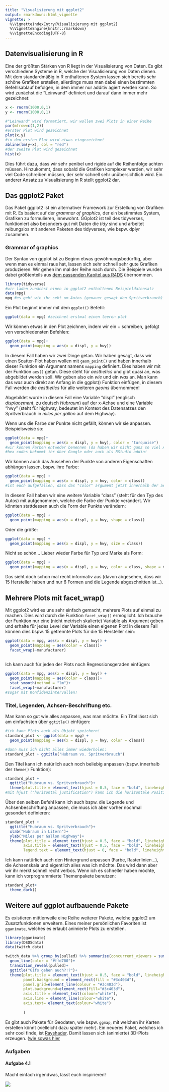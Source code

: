 ```yaml
---
title: "Visualisierung mit ggplot2"
output: rmarkdown::html_vignette
vignette: >
  %\VignetteIndexEntry{Visualisierung mit ggplot2}
  %\VignetteEngine{knitr::rmarkdown}
  %\VignetteEncoding{UTF-8}
---
```



## Datenvisualisierung in R

Eine der größten Stärken von R liegt in der Visualisierung von Daten. Es gibt verschiedene Systeme in R, welche der Visualisierung von Daten dienen. Mit dem standardmäßig in R enthaltenen System lassen sich bereits sehr schöne Grafiken erstellen, allerdings muss man dabei einen bestimmten Befehlsablauf befolgen, in dem immer nur additiv agiert werden kann. So wird zunächst die "Leinwand" definiert und darauf dann immer mehr gezeichnet:

```r

x <- rnorm(1000,0,1)
y <- rnorm(1000,0,1)

#"Leinwand" wird formatiert, wir wollen zwei Plots in einer Reihe
par(mfrow=c(1,2))
#erster Plot wird gezeichnet
plot(x,y)
#in den ersten Plot wird etwas eingezeichnet
abline(lm(y~x), col = "red")
#der zweite Plot wird gezeichnet
hist(x)

```

Dies führt dazu, dass wir sehr penibel und rigide auf die Reihenfolge achten müssen. Hinzukommt, dass sobald die Grafiken komplexer werden, wir sehr viel Code schreiben müssen, der sehr schnell sehr unübersichtlich wird. Ein anderer Ansatz zu Visualisierung in R stellt ggplot2 dar.

## Das ggplot2 Paket

Das Paket ggplot2 ist ein alternativer Framework zur Erstellung von Grafiken mit R. Es basiert auf der _grammar of graphics_, der ein bestimmtes System, Grafiken zu formulieren, innewohnt. GGplot2 ist teil des tidyverses, funktioniert also besonders gut mit Daten die _tidy_ sind und arbeitet reibungslos mit anderen Paketen des tidyverses, wie bspw. dplyr zusammen.


### Grammar of graphics

Der Syntax von ggplot ist zu Beginn etwas gewöhnungsbedürftig, aber wenn man es einmal raus hat, lassen sich sehr schnell sehr gute Grafiken produzieren. Wir gehen ihn mal der Reihe nach durch. Die Beispiele wurden dabei größtenteils aus [dem passenden Kapitel aus R4DS](https://r4ds.had.co.nz/data-visualisation.html) übernommen.

```r
library(tidyverse)
#wir laden zunächst einen in ggplot2 enthaltenen Beispieldatensatz
data(mpg)
mpg #es geht wie ihr seht um Autos (genauer gesagt den Spritverbrauch)

```
Ein Plot beginnt immer mit dem `ggplot()` Befehl:

```r
ggplot(data = mpg) #zeichnet erstmal einen leeren plot

```
Wir können etwas in den Plot zeichnen, indem wir ein + schreiben, gefolgt von verschiedensten Befehlen:

```r
ggplot(data = mpg)+
  geom_point(mapping = aes(x = displ, y = hwy))
```

In diesem Fall haben wir zwei Dinge getan. Wir haben gesagt, dass wir einen Scatter-Plot haben wollen mit `geom_point()` und haben innerhalb dieser Funktion ein Argument namens `mapping` definiert. Dies haben wir mit der Funktion `aes()` getan. Diese steht für _aesthetics_ und gibt quasi an, was abgebildet werden soll. Wir geben also ein *wie* und ein *was* an. Man kann das *was* auch direkt am Anfang in die ggplot() Funktion einfügen, in diesem Fall werden die _aesthetics_ für alle weiteren _geoms_ übernommen!

Abgebildet wurde in diesem Fall eine Variable "displ" (englisch _displacement_, zu deutsch _Hubraum_) auf der x-Achse und eine Variable "hwy" (steht für highway, bedeutet im Kontext des Datensatzes den Spritverbrauch in _miles per gallon_ auf dem Highway). 

Wenn uns die Farbe der Punkte nicht gefällt, können wir sie anpassen. Beispielsweise so:

```r
ggplot(data = mpg)+
  geom_point(mapping = aes(x = displ, y = hwy), color = "turquoise")
#wir können Farben entweder benennen (da haben wir nicht ganz so viel Auswahl), oder wir benutzen einen sogenannten "hexcode", das sieht dann bspw. so aus: #0af0cd
#hex codes bekommt ihr über Google oder auch als RStudio addin!
```



Wir können auch das Aussehen der Punkte von anderen Eigenschaften abhängen lassen, bspw. ihre Farbe:

```r
ggplot(data = mpg) + 
  geom_point(mapping = aes(x = displ, y = hwy, color = class))
#ist euch aufgefallen, dass das "color" argument jetzt innerhalb der aes() Funktion steht?
```

In diesem Fall haben wir eine weitere Variable "class" (steht für den Typ des Autos) mit aufgenommen, welche die Farbe der Punkte verändert. Wir könnten stattdessen auch die Form der Punkte verändern:


```r
ggplot(data = mpg) + 
  geom_point(mapping = aes(x = displ, y = hwy, shape = class))
```

Oder die größe:


```r
ggplot(data = mpg) + 
  geom_point(mapping = aes(x = displ, y = hwy, size = class))

```

Nicht so schön... Lieber wieder Farbe für Typ *und* Marke als Form:


```r

ggplot(data = mpg) + 
  geom_point(mapping = aes(x = displ, y = hwy, color = class, shape = manufacturer))
```

Das sieht doch schon mal recht informativ aus (davon abgesehen, dass wir 15 Hersteller haben und nur 6 Formen und die Legende abgeschnitten ist...).


## Mehrere Plots mit facet_wrap()

Mit ggplot2 wird es uns sehr einfach gemacht, mehrere Plots auf einmal zu machen. Dies wird durch die Funktion `facet_wrap()` ermöglicht. Ich brauche der Funktion nur eine (nicht metrisch skalierte) Variable als Argument geben und erhalte für jedes Level der Variable einen eigenen Plot! In diesem Fall können dies bspw. 15 getrennte Plots für die 15 Hersteller sein:

```r

ggplot(data = mpg, aes(x = displ, y = hwy)) + 
  geom_point(mapping = aes(color = class))+
  facet_wrap(~manufacturer)
               

```

Ich kann auch für jeden der Plots noch Regressionsgeraden einfügen:

```r

ggplot(data = mpg, aes(x = displ, y = hwy)) + 
  geom_point(mapping = aes(color = class))+
  stat_smooth(method = "lm")+
  facet_wrap(~manufacturer)
#sogar mit Konfidenzintervallen!               

```


### Titel, Legenden, Achsen-Beschriftung etc.

Man kann so gut wie alles anpassen, was man möchte. Ein Titel lässt sich am einfachsten über `ggtitle()` einfügen:

```r
#ich kann Plots auch als Objekt speichern!
standard_plot <- ggplot(data = mpg) + 
  geom_point(mapping = aes(x = displ, y = hwy, color = class))

#dann muss ich nicht alles immer wiederholen:
standard_plot + ggtitle("Hubraum vs. Spritverbrauch")
```


Den Titel kann ich natürlich auch noch beliebig anpassen (bspw. innerhalb der `theme()` Funktion):

```r
standard_plot +
  ggtitle("Hubraum vs. Spritverbrauch")+
  theme(plot.title = element_text(hjust = 0.5, face = "bold", lineheight = 1, colour = "black"))
#mit hjust ("horizontal justification") kann ich die horizontale Position definieren, in diesem Fall 0.5 = mittig
```

Über den selben Befehl kann ich auch bspw. die Legende und Achsenbeschriftung anpassen, die muss ich aber vorher nochmal gesondert definieren:

```r
standard_plot +
  ggtitle("Hubraum vs. Spritverbrauch")+
  xlab("Hubraum in Litern")+
  ylab("Miles per Gallon Highway")+
  theme(plot.title = element_text(hjust = 0.5, face = "bold", lineheight = 2, colour = "black"),
        axis.title = element_text(hjust = 0.5, face = "bold", lineheight = 0.5, colour = "grey"),
        legend.text = element_text(hjust = 0, face = "bold", lineheight = 0.2, colour = "grey"))

```

Ich kann natürlich auch den Hintergrund anpassen (Farbe, Rasterlinien...), die Achsenskala und eigentlich alles was ich möchte. Das wird dann aber wir ihr merkt schnell recht verbos. Wenn ich es schneller haben möchte, kann ich vorprogrammierte Themenpakete benutzen:

```r
standard_plot+
  theme_dark()
```











## Weitere auf ggplot aufbauende Pakete

Es existieren mittlerweile eine Reihe weiterer Pakete, welche ggplot2 um Zusatzfunktionen erweitern. Eines meiner persönlichen Favoriten ist `gganimate`, welches es erlaubt animierte Plots zu erstellen. 

```r
library(gganimate)
library(DSOSdata)
data(twitch_data)

twitch_data %>% group_by(pulled) %>% summarize(concurrent_viewers = sum(viewer_count)) %>% ggplot(aes(x=pulled, y=concurrent_viewers))+
  geom_line(color = "#ffd700")+
  transition_reveal(pulled)+
  ggtitle("Gifs gehen auch?!?")+
  theme(plot.title = element_text(hjust = 0.5, face = "bold", lineheight = 1, colour = "white"),
        panel.background = element_rect(fill = "#3c403d"),
        panel.grid=element_line(colour = "#3c403d"),
        plot.background=element_rect(fill="#3c403d"),
        axis.title = element_text(colour="white"),
        axis.line = element_line(colour="white"),
        axis.text= element_text(colour="white")
   
        )


```



Es gibt auch Pakete für Geodaten, wie bspw. `ggmap`, mit welchen ihr Karten erstellen könnt (vielleicht dazu später mehr). Ein neueres Paket, welches ich sehr cool finde, ist [Rayshader](https://www.rayshader.com). Damit lassen sich (animierte) 3D-Plots erzeugen. ([wie sowas hier](https://twitter.com/tylermorganwall/status/1134069089087950848?lang=de)

### Aufgaben

#### Aufgabe 4.1

Macht einfach irgendwas, lasst euch inspirieren!

![](https://upload.wikimedia.org/wikipedia/en/7/70/Bob_at_Easel.jpg)
